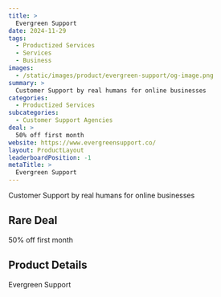 ```yaml
---
title: >
  Evergreen Support
date: 2024-11-29
tags:
  - Productized Services
  - Services
  - Business
images:
  - /static/images/product/evergreen-support/og-image.png
summary: >
  Customer Support by real humans for online businesses
categories:
  - Productized Services
subcategories:
  - Customer Support Agencies
deal: >
  50% off first month
website: https://www.evergreensupport.co/
layout: ProductLayout
leaderboardPosition: -1
metaTitle: >
  Evergreen Support
---
```

Customer Support by real humans for online businesses

## Rare Deal

50% off first month

## Product Details

Evergreen Support



